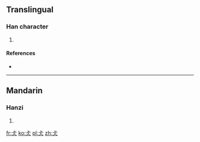 ==Translingual==

===Han character===
{{Han char|rn=9|rad=人|as=03|sn=5|four=|canj=卜一人 (YMO)}}

# {{defn|Han|sort=人03}}

====References====
* {{Han ref|kx=0094.051|dkj=00394|dj=0199.050|hdz=10111.040|uh=4EE7|ud=20199}}

----

==Mandarin==

===Hanzi===
{{cmn-hanzi|pin=[[cháng]] ([[chang2]])|wg=ch'ang<sup>2</sup>}}

# {{defn|Mandarin|sort=人03}}

[[fr:仧]]
[[ko:仧]]
[[pl:仧]]
[[zh:仧]]
